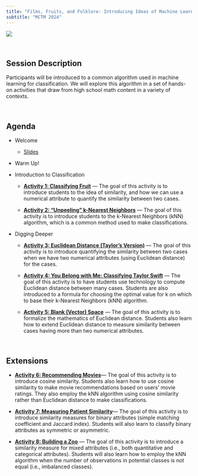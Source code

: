 ```yaml
---
title: "Films, Fruits, and Folklore: Introducing Ideas of Machine Learning to High School Students"
subtitle: "MCTM 2024"
---
```


![](images/mctm-2024.png)

<br />

## Session Description

Participants will be introduced to a common algorithm used in machine learning for classification. We will explore this algorithm in a set of hands-on activities that draw from high school math content in a variety of contexts.

<br />

## Agenda

-   Welcome

    -   [Slides](https://docs.google.com/presentation/d/1Sa1Kn4SUXZaGi9dx31f7Vw5VFC8mKnyK1kxy91ec-kc/edit?usp=sharing)

-   Warm Up!

-   Introduction to Classification

    -   [**Activity 1: Classifying Fruit**](https://docs.google.com/document/d/1Zl9R1JrFAQaOIgT_EzS4Oydm5nj7J9CYjXhTv6U_d1w/edit?usp=sharing) --- The goal of this activity is to introduce students to the idea of similarity, and how we can use a numerical attribute to quantify the similarity between two cases.

    -   [**Activity 2: "Unpeeling" k-Nearest Neighbors**](https://docs.google.com/document/d/1H3nBRo008EZH6bLyOyH8phijTxLcC6SEgRNk1xqkk_Q/edit?usp=sharing) --- The goal of this activity is to introduce students to the k-Nearest Neighbors (kNN) algorithm, which is a common method used to make classifications.

-   Digging Deeper

    -   [**Activity 3: Euclidean Distance (Taylor's Version)**](https://docs.google.com/document/d/1uRMXQCfYG3viM1j4FBnvI_ftOrObbTwzgR0WaHgXLNA/edit?usp=sharing) --- The goal of this activity is to introduce quantifying the similarity between two cases when we have two numerical attributes (using Euclidean distance) for the cases.

    -   [**Activity 4: You Belong with Me: Classifying Taylor Swift**](https://docs.google.com/document/d/1JTzSiZRBE1-bTGCpr2arWBhx7zU_a4C_uoHgymiVpu4/edit?usp=sharing) --- The goal of this activity is to have students use technology to compute Euclidean distance between many cases. Students are also introduced to a formula for choosing the optimal value for k on which to base their k-Nearest Neighbors (kNN) algorithm.

    -   [**Activity 5: Blank (Vector) Space**](https://docs.google.com/document/d/18eYZ4Yxb3J2TNvJv4CBAoM2HmAvjfdaVcL-MeN3RJIA/edit?usp=sharing) --- The goal of this activity is to formalize the mathematics of Euclidean distance. Students also learn how to extend Euclidean distance to measure similarity between cases having more than two numerical attributes.

<br />

## Extensions

-   [**Activity 6: Recommending Movies**](https://docs.google.com/document/d/1qtRjQrx67pPhf6k-opTFdm16bZJbl_7AsXGgBt_Xebg/edit?usp=sharing)--- The goal of this activity is to introduce cosine similarity. Students also learn how to use cosine similarity to make movie recommendations based on users' movie ratings. They also employ the kNN algorithm using cosine similarity rather than Euclidean distance to make classifications.

-   [**Activity 7: Measuring Patient Similarity**](https://docs.google.com/document/d/1w-p9EGPLzIFwhdXgAeZXlFxees99SModhViLaoTsLUk/edit?usp=sharing)--- The goal of this activity is to introduce similarity measures for binary attributes (simple matching coefficient and Jaccard index). Students will also learn to classify binary attributes as symmetric or asymmetric.

-   [**Activity 8: Building a Zoo**](https://docs.google.com/document/d/1UsIsB4MzBjteC-cB_i8v6okRDT64r3_k5RM3NOuuGr4/edit?usp=sharing) --- The goal of this activity is to introduce a similarity measure for mixed attributes (i.e., both quantitative and categorical attributes). Students will also learn how to employ the kNN algorithm when the number of observations in potential classes is not equal (i.e., imbalanced classes).
